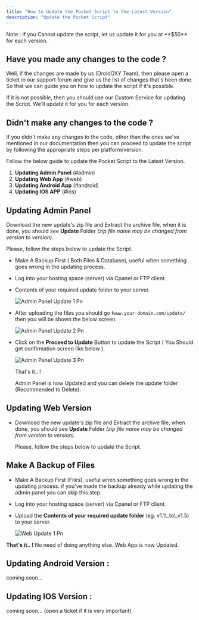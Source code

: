 ```yaml
---
title: "How to Update the Pocket Script to the Latest Version"
description: "Update the Pocket Script"
---
```


<Check>
  Note : if you Cannot update the script, let us update it for you at **$50** for each version.
</Check>

## Have you made any changes to the code ?

Well, if the changes are made by us (DroidOXY Team), then please open a ticket in our support forum and give us the list of changes that's been done. So that we can guide you on how to update the script if it's possible.

If it is not possible, then you should use our Custom Service for updating the Script. We'll update it for you for each version.

## Didn't make any changes to the code ?

If you didn't make any changes to the code, other than the ones we've mentioned in our documentation then you can proceed to update the script by following the appropriate steps per platform/version.

Follow the below guide to update the Pocket Script to the Latest Version.

1. **Updating Admin Panel** (#admin)
2. **Updating Web App** (#web)
3. **Updating Android App** (#android)
4. **Updating IOS APP** (#ios)

## Updating Admin Panel

Download the new update's zip file and Extract the archive file. when it is done, you should see **Update** Folder _(zip file name may be changed from version to version)_.

Please, follow the steps below to update the Script.

- Make A Backup First ( Both Files & Database), useful when something goes wrong in the updating process.
- Log into your hosting space (server) via Cpanel or FTP client.
- Contents of your required update folder to your server.

  ![Admin Panel Update 1 Pn](/images/admin_panel_update_1.png)
- After uploading the files you should go t`www.your-domain.com/update/` then you will be shown the below screen.

  ![Admin Panel Update 2 Pn](/images/admin_panel_update_2.png)
- Click on the **Proceed to Update** Button to update the Script ( You Should get confirmation screen like below ).

  ![Admin Panel Update 3 Pn](/images/admin_panel_update_3.png)

  That's it.. \!

  Admin Panel is now Updated and you can delete the update folder (Recommended to Delete).

## Updating Web Version

- Download the new update's zip file and Extract the archive file, when done, you should see **Update** Folder _(zip file name may be changed from version to version)_.

  Please, follow the steps below to update the Script.

## Make A Backup of Files

- Make A Backup First (Files), useful when something goes wrong in the updating process. if you've made the backup already while updating the admin panel you can skip this step.
- Log into your hosting space (server) via Cpanel or FTP client.
- Upload the **Contents of your required update folder** (eg. v1.1\\\_to\\\_v1.5) to your server.

  ![Web Update 1 Pn](/images/web_update_1.png)

**That's it.. \!** No need of doing anything else. Web App is now Updated.

## **Updating Android Version :**

coming soon...

## **Updating IOS Version :**

coming soon...     (open a ticket if it is very important)